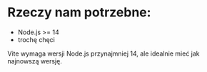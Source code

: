 # Rzeczy nam potrzebne:

<ul className="list-disc">
  <li>Node.js >= 14</li>
  <li>trochę chęci</li>
</ul>

<Note>
  Vite wymaga wersji Node.js przynajmniej 14, ale idealnie mieć jak najnowszą
  wersję.
</Note>
